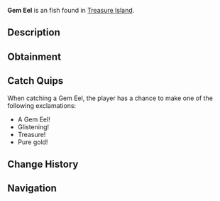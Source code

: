 {{FishInfobox
|image          = Gem Eel.png
|rarity         = Uncommon
|sea            = Second Sea
|location       = [[Treasure Island]]
|sublocation    = 
|sources        = Fishing Rod
|radar_location = 
|xp             = 1600
|weather        = 
|time           = 
|season         = 
|bait           = Seaweed
|base_weight    = 5
|base_value     = 3100
|weight_range   = 3.2
|base_chance    = 64
|base_resil     = 60
}}
'''Gem Eel''' is an {{Rarity|Uncommon}} fish found in [[Treasure Island]].

== Description ==
{{Description|A slithering sparkle, woven from the sea's hidden treasures.|Bestiary Entry}}

== Obtainment ==
{{Description|Hidden where treasure resides.|Bestiary Hint}}
{{Fish Availability|
Treasure Island
|top_rods      = 
Training Rod\79354.54\289053.45;
Trident Rod\67998.91\62677.11;
Leviathan's Fang Rod\64809.17\46946.83;
Azure Of Lagoon\64214.19\58946.13;
Free Spirit Rod\63466.77\53950.23;
Flimsy Rod\63334.01\58456.21;
Resourceful Rod\48311.51\49281.16;
Astralhook Rod\62195.69\74149.96;
Firefly Rod\61058.2\59674.21;
Verdant Shear Rod\60800.1\55882.61;
Blazebringer Rod\57336.18\54377.07;
No-Life Rod\55616.23\52177.73;
Seraphic Rod\51834.01\47016.4;
Challenger's Rod\50210.3\46925.41;
Depthseeker Rod\49758.28\47998.44;
Rod Of The Forgotten Fang\49575.51\45110.91;
Avalanche Rod\49143.51\47472.26;
Volcanic Rod\48817.01\46312.44;
Rod Of The Depths\48713.88\44800.54;
Zeus Rod\48593.99\46100.86;
Rod Of The Exalted One\48544.35\42119.71;
Ethereal Prism Rod\47913.25\31290.01;
Steady Rod\40164.95\40682.34
|recommended   = Free Spirit Rod
}}

== Catch Quips ==
When catching a Gem Eel, the player has a chance to make one of the following exclamations:
* A Gem Eel!
* Glistening!
* Treasure!
* Pure gold!

== Change History ==
{{Change History|{{subst:Current Version}}}}

== Navigation ==
{{Fish Navbox|Treasure Island}}